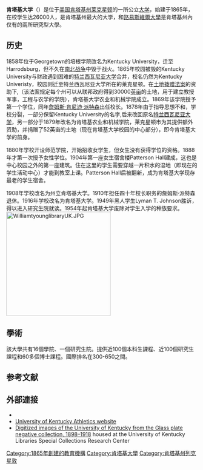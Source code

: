 {{Coord|38|02|N|84|30|W|type:edu|display=title}}
{{Infobox university
| name          = 肯塔基大学<br />University of Kentucky
| image     = [[File:Uk_seal.gif|File:Uk_seal.gif]]
| motto         =  see blue.
| established    = 1865年
| type          = [[公立大学|公立大学]]<br/>[[赠地大学|赠地大学]]

| president = Eli Capilouto

| provost = Tim Tracy| affiliations = [[Association_of_Public_and_Land-Grant_Universities|APLU]]<br />[[Oak_Ridge_Associated_Universities|ORAU]]<br />[[Southeastern_Universities_Research_Association|SURA]]
| city          = {{flagicon|Kentucky}}[[肯塔基州|肯塔基州]][[列克星敦_(肯塔基州)|列克星敦]]
| state         =
| country       = 
| endowment     = 12.8億美元（2017）<ref>{{cite web| title = 2017 NACUBO-Commonfund Study of Endowments| publisher = National Association of College and University Business Officers (NACUBO)| year = 2017| url = http://www.nacubo.org/Documents/research/2017-Endowment-Market-Values-2.pdf| format = PDF| accessdate = February 4, 2018| archive-date = 2018-12-26| archive-url = https://web.archive.org/web/20181226033316/http://www.nacubo.org/Documents/research/2017-Endowment-Market-Values-2.pdf| dead-url = yes}}</ref>
|students       = 28,928 (2012-13) 
| undergrad     = 20,827 (2012-13)<ref name="booklet">[http://www.uky.edu/iraa/sites/www.uky.edu.iraa/files/uploads/fact_booklet/fact_booklet1213.pdf ''UK Fact Booklet 2012-2013''] {{Wayback|url=http://www.uky.edu/iraa/sites/www.uky.edu.iraa/files/uploads/fact_booklet/fact_booklet1213.pdf |date=20200413161717 }} (PDF). University of Kentucky. 2012. Retrieved on 2013-12-24</ref>
| postgrad      = 7,207  (2012-13)<ref name="booklet"/>
| staff         = 12,345 (2011) 
| campus        = [[市区|市区]], {{convert|784|acre|km2}} 
| colors        = 蓝色<span style="color:#005DAA;"></span>和白色<span style="color:#fff;">¦</span> {{colorbox|#005DAA}} {{colorbox|white}}
| nickname =  野猫
| mascot        =  野猫<ref>{{cite web |url=http://www.ukathletics.com/trads/mascot.html |title=Kentucky Wildcats Official Athletic Site - Traditions |publisher=Ukathletics.com |date= |accessdate=December 3, 2012 |deadurl=yes |archiveurl=https://web.archive.org/web/20121119015528/http://www.ukathletics.com/trads/mascot.html |archivedate=2012年11月19日 }}</ref>
| website       = [http://www.uky.edu www.uky.edu]
| logo = University of Kentucky logo.svg
| logo_size = 250
}}

'''肯塔基大学'''（{{lang-en|University of Kentucky}}）是位于[[美国|美国]][[肯塔基州|肯塔基州]][[列克星敦_(肯塔基州)|莱克星顿]]的一所公立[[大学|大学]]，始建于1865年，在校学生达26000人，是肯塔基州最大的大学，和[[路易斯維爾大學|路易斯維爾大學]]是肯塔基州內仅有的兩所研究型大學。

==历史==
1858年位于Georgetown的培根学院改名为Kentucky University，迁至Harrodsburg，但不久在[[南北战争|南北战争]]中毁于战火。1865年校园被毁的Kentucky University与财政遇到困难的[[特兰西瓦尼亚大学|特兰西瓦尼亚大学]]合并，校名仍然为Kentucky Univeristy，校园则迁至特兰西瓦尼亚大学所在的莱克星顿。在[[土地拨赠法案|土地拨赠法案]]的资助下,（该法案规定每个州可以从联邦政府得到30000[[英亩|英亩]]的土地，用于建立教授军事，工程与农学的学院），肯塔基大学农业和机械学院成立。1869年该学院授予第一个学位，同年[[詹姆斯·肯尼迪·派特森|詹姆斯·肯尼迪·派特森]]出任校长。1878年由于指导思想不和，学校分裂，一部分保留Kentucky University的名字,后来改回原名[[特兰西瓦尼亚大学|特兰西瓦尼亚大学]]，另一部分于1879年改名为肯塔基农业和机械学院，莱克星顿市为其提供额外资助，并捐赠了52英亩的土地（现在肯塔基大学校园的中心部分），即今肯塔基大学的前身。

1880年学校开设师范学院，开始招收女学生，但女生没有获得学位的资格。1888年才第一次授予女性学位。1904年第一座女生宿舍楼Patterson Hall建成，这也是中心校园之外的第一座建筑。住在这里的学生需要穿越一片积水的湿地（即现在的学生活动中心）才能到教室上课。Patterson Hall后被翻新，成为肯塔基大学现存最老的学生宿舍。

1908年学校改名为州立肯塔基大学。1910年担任四十年校长职务的詹姆斯·派特森退休。1916年学校改名为肯塔基大学。1949年黑人学生Lyman T. Johnson胜诉，得以进入研究生院就读。1954年起肯塔基大学废除对学生入学的种族要求。
[[File:WilliamtyounglibraryUK.JPG|275px]]

==學術==
{{Infobox US university ranking
| ARWU_W   = 301–400
| ARWU_N   = 95–114
| THE_N    = 323
| USNWR_NU = 132
| USNWR_W  = 358
| QS_W     = 601–650
| THE_W    = 401–500
| Wamo_NU  = 189
| Forbes   = 308
}}

該大學共有16個學院、一個研究生院。提供近100個本科生課程、近100個研究生課程和60多個博士課程。國際排名在300-650之間。

==参考文献==
{{reflist}}

==外部連接==
{{Collier's Poster|Kentucky, University of|the University of Kentucky}}
*{{Official website}}
*[http://www.ukathletics.com University of Kentucky Athletics website] {{Wayback|url=http://www.ukathletics.com/ |date=20110224000436 }}
*[http://exploreuk.uky.edu/catalog/xt7n8p5v980r/guide Digitized images of the University of Kentucky from the Glass plate negative collection, 1898–1918] {{Wayback|url=http://exploreuk.uky.edu/catalog/xt7n8p5v980r/guide |date=20171012043608 }} housed at the University of Kentucky Libraries Special Collections Research Center
{{东南联盟}}
{{美国东南大学研究协会}}
{{DEFAULTSORT:University of Kentucky}}
[[Category:1865年創建的教育機構|Category:1865年創建的教育機構]]
[[Category:肯塔基大學|Category:肯塔基大學]]
[[Category:肯塔基州列克星敦|Category:肯塔基州列克星敦]]